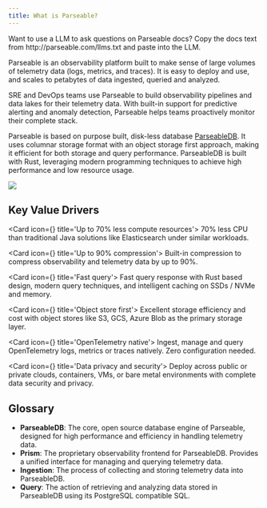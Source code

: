 ```yaml
---
title: What is Parseable?
---
```


<Callout type="info">
Want to use a LLM to ask questions on Parseable docs? Copy the docs text from http://parseable.com/llms.txt and paste into the LLM.
</Callout>

Parseable is an observability platform built to make sense of large volumes of telemetry data (logs, metrics, and traces). It is easy to deploy and use, and scales to petabytes of data ingested, queried and analyzed.

SRE and DevOps teams use Parseable to build observability pipelines and data lakes for their telemetry data. With built-in support for predictive alerting and anomaly detection, Parseable helps teams proactively monitor their complete stack.

Parseable is based on purpose built, disk-less database [ParseableDB](https://github.com/parseablehq/parseable). It uses columnar storage format with an object storage first approach, making it efficient for both storage and query performance. ParseableDB is built with Rust, leveraging modern programming techniques to achieve high performance and low resource usage.

![](./static/intro-image.png)

## Key Value Drivers

<Cards>

<Card icon={<IconCpu2 />} title='Up to 70% less compute resources'>
70% less CPU than traditional Java solutions like Elasticsearch under similar workloads. 
</Card>

<Card icon={<IconSortDescendingSmallBig />} title='Up to 90% compression'>
Built-in compression to compress observability and telemetry data by up to 90%. 
</Card>

<Card icon={<IconBolt />} title='Fast query'>
Fast query response with Rust based design, modern query techniques, and intelligent caching on SSDs / NVMe and memory.
</Card>

<Card icon={<IconCloudDataConnection />} title='Object store first'>
Excellent storage efficiency and cost with object stores like S3, GCS, Azure Blob as the primary storage layer.
</Card>

<Card icon={<IconTelescope />} title='OpenTelemetry native'>
Ingest, manage and query OpenTelemetry logs, metrics or traces natively. Zero configuration needed. 
</Card>

<Card icon={<IconFileTextShield />} title='Data privacy and security'>
Deploy across public or private clouds, containers, VMs, or bare metal environments with complete data security and privacy.
</Card>

</Cards>

## Glossary

- **ParseableDB**: The core, open source database engine of Parseable, designed for high performance and efficiency in handling telemetry data.
- **Prism**: The proprietary observability frontend for ParseableDB. Provides a unified interface for managing and querying telemetry data.
- **Ingestion**: The process of collecting and storing telemetry data into ParseableDB.
- **Query**: The action of retrieving and analyzing data stored in ParseableDB using its PostgreSQL compatible SQL.
